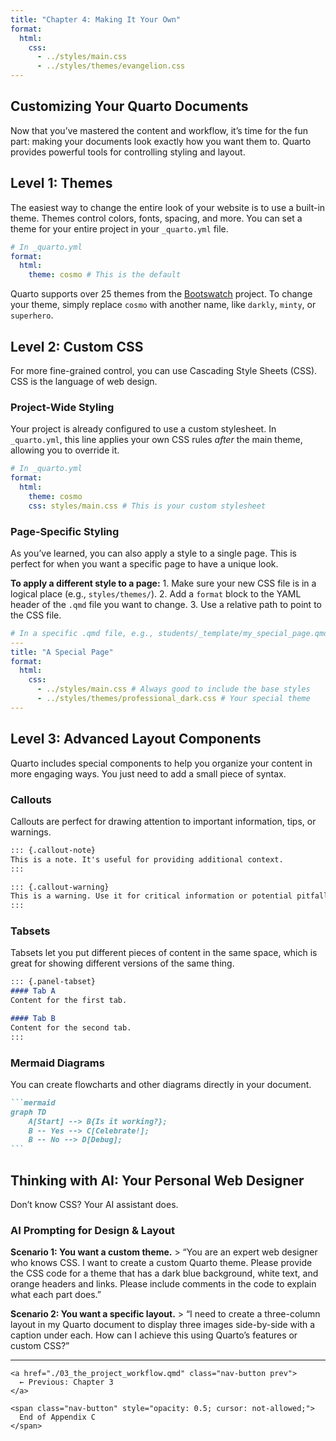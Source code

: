 ```yaml
---
title: "Chapter 4: Making It Your Own"
format:
  html:
    css:
      - ../styles/main.css
      - ../styles/themes/evangelion.css
---
```


## Customizing Your Quarto Documents

Now that you've mastered the content and workflow, it's time for the fun part: making your documents look exactly how you want them to. Quarto provides powerful tools for controlling styling and layout.

## Level 1: Themes

The easiest way to change the entire look of your website is to use a built-in theme. Themes control colors, fonts, spacing, and more. You can set a theme for your entire project in your `_quarto.yml` file.

```yaml
# In _quarto.yml
format:
  html:
    theme: cosmo # This is the default
```

Quarto supports over 25 themes from the [Bootswatch](https://bootswatch.com/) project. To change your theme, simply replace `cosmo` with another name, like `darkly`, `minty`, or `superhero`.

## Level 2: Custom CSS

For more fine-grained control, you can use Cascading Style Sheets (CSS). CSS is the language of web design.

### Project-Wide Styling
Your project is already configured to use a custom stylesheet. In `_quarto.yml`, this line applies your own CSS rules *after* the main theme, allowing you to override it.
```yaml
# In _quarto.yml
format:
  html:
    theme: cosmo
    css: styles/main.css # This is your custom stylesheet
```

### Page-Specific Styling
As you've learned, you can also apply a style to a single page. This is perfect for when you want a specific page to have a unique look.

**To apply a different style to a page:**
1.  Make sure your new CSS file is in a logical place (e.g., `styles/themes/`).
2.  Add a `format` block to the YAML header of the `.qmd` file you want to change.
3.  Use a relative path to point to the CSS file.

```yaml
# In a specific .qmd file, e.g., students/_template/my_special_page.qmd
---
title: "A Special Page"
format:
  html:
    css:
      - ../styles/main.css # Always good to include the base styles
      - ../styles/themes/professional_dark.css # Your special theme
---
```

## Level 3: Advanced Layout Components

Quarto includes special components to help you organize your content in more engaging ways. You just need to add a small piece of syntax.

### Callouts
Callouts are perfect for drawing attention to important information, tips, or warnings.

```markdown
::: {.callout-note}
This is a note. It's useful for providing additional context.
:::

::: {.callout-warning}
This is a warning. Use it for critical information or potential pitfalls.
:::
```

### Tabsets
Tabsets let you put different pieces of content in the same space, which is great for showing different versions of the same thing.

```markdown
::: {.panel-tabset}
#### Tab A
Content for the first tab.

#### Tab B
Content for the second tab.
:::
```

### Mermaid Diagrams
You can create flowcharts and other diagrams directly in your document.

````markdown
```mermaid
graph TD
    A[Start] --> B{Is it working?};
    B -- Yes --> C[Celebrate!];
    B -- No --> D[Debug];
```
````

## Thinking with AI: Your Personal Web Designer

Don't know CSS? Your AI assistant does.

::: {.callout-tip}
### AI Prompting for Design & Layout

**Scenario 1: You want a custom theme.**
> "You are an expert web designer who knows CSS. I want to create a custom Quarto theme. Please provide the CSS code for a theme that has a dark blue background, white text, and orange headers and links. Please include comments in the code to explain what each part does."

**Scenario 2: You want a specific layout.**
> "I need to create a three-column layout in my Quarto document to display three images side-by-side with a caption under each. How can I achieve this using Quarto's features or custom CSS?"
:::

---

::: {.navigation}
<div class="nav-buttons">
  <div class="nav-left">
    <a href="./03_the_project_workflow.qmd" class="nav-button prev">
      ← Previous: Chapter 3
    </a>
  </div>
  <div class="nav-right">
    <span class="nav-button" style="opacity: 0.5; cursor: not-allowed;">
      End of Appendix C
    </span>
  </div>
</div>
::: 